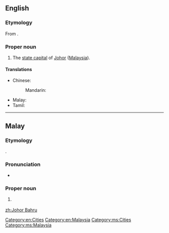 ==English==
{{wikipedia}}

===Etymology===
From {{etyl|ms|en}} {{term|Johor Bahru|lang=ms}}.

===Proper noun===
{{en-proper noun}}

#The [[state capital]] of [[Johor]] ([[Malaysia]]).

====Translations====
{{trans-top|capital of Johor}}
* Chinese:
*: Mandarin: {{t-needed|cmn}}
{{trans-mid}}
* Malay: {{t|ms|Johor Bahru}}
* Tamil: {{t-needed|ta}}
{{trans-bottom}}

[[Category:en:Cities]]
[[Category:en:Malaysia]]

----

==Malay==
{{wikipedia|lang=ms}}

===Etymology===
{{compound|Johor|bahru|gloss2=new|lang=ms}}.

===Pronunciation===
* {{IPA|/d͡ʒoho(r) bahru/|lang=ms}}

===Proper noun===
{{head|ms|proper noun|head=[[Johor]] [[bahru|Bahru]]}}

# {{l|en|Johor Bahru}} {{qualifier|capital of Johor}}

[[Category:ms:Cities]]
[[Category:ms:Malaysia]]

[[zh:Johor Bahru]]